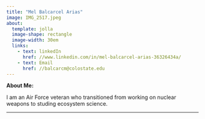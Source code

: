 ```yaml
---
title: "Mel Balcarcel Arias"
image: IMG_2517.jpeg
about: 
  template: jolla
  image-shape: rectangle
  image-width: 30em
  links: 
    - text: linkedIn
      href: //www.linkedin.com/in/mel-balcarcel-arias-36326434a/
    - text: Email
      href: //balcarcm@colostate.edu
---
```


**About Me:**

I am an Air Force veteran who transitioned from working on nuclear weapons to studing ecosystem science.

---
